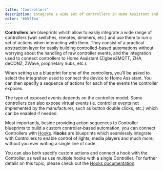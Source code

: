 ```yaml
---
title: 'Controllers'
description: Integrate a wide set of controllers in Home Assistant and provide an easy to use interface to run custom actions on a controller event.
color: '#b5ffba'
---
```


**Controllers** are blueprints which allow to easily integrate a wide range of controllers (wall switches, remotes, dimmers, etc.) and use them to run a set of actions when interacting with them. They consist of a practical abstraction layer for easily building controlled-based automations without worrying about the handling of raw controller events, and the integration used to connect controllers to Home Assistant (Zigbee2MQTT, ZHA, deCONZ, ZWave, proprietary hubs, etc.).

When setting up a blueprint for one of the controllers, you'll be asked to select the integration used to connect the device to Home Assistant. You can then specify a sequence of actions for each of the events the controller exposes.

The type of exposed events depends on the controller model. Some controllers can also expose virtual events (ie. controller events not implemented by the manufacturer, such as button double clicks, etc.) which can be enabled if needed.

Most importantly, beside providing action sequences to Controller blueprints to build a custom controller-based automation, you can connect Controllers with [Hooks](hooks).
**Hooks** are blueprints which seamlessly integrate with Controllers to enable control of lights, media players and much more, without you ever writing a single line of code.

You can also both specify custom actions and connect a hook with the Controller, as well as use multiple hooks with a single Controller. For further details on this topic, please check out the [Hooks documentation](hooks).
